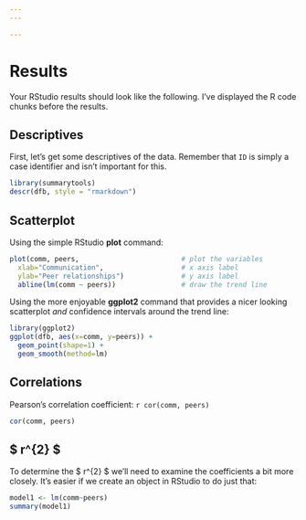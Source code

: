 ```yaml
---
---

---
```


# Results

Your RStudio results should look like the following. I've displayed the R code chunks before the results.

## Descriptives

First, let's get some descriptives of the data. Remember that `ID` is simply a case identifier and isn't important for this.

```r
library(summarytools)
descr(dfb, style = "rmarkdown")
```


## Scatterplot

Using the simple RStudio **plot** command:

```r
plot(comm, peers,                         # plot the variables 
  xlab="Communication",                   # x axis label 
  ylab="Peer relationships")              # y axis label
  abline(lm(comm ~ peers))                # draw the trend line
```

Using the more enjoyable **ggplot2** command that provides a nicer looking scatterplot *and* confidence intervals around the trend line:

```r
library(ggplot2)
ggplot(dfb, aes(x=comm, y=peers)) +
  geom_point(shape=1) +
  geom_smooth(method=lm)
```

## Correlations

Pearson's correlation coefficient: `r cor(comm, peers)`

```r
cor(comm, peers)
```

## $ r^{2} $

To determine the $ r^{2} $ we'll need to examine the coefficients a bit more closely. It's easier if we create an object in RStudio to do just that:

```r
model1 <- lm(comm~peers)
summary(model1)
```
